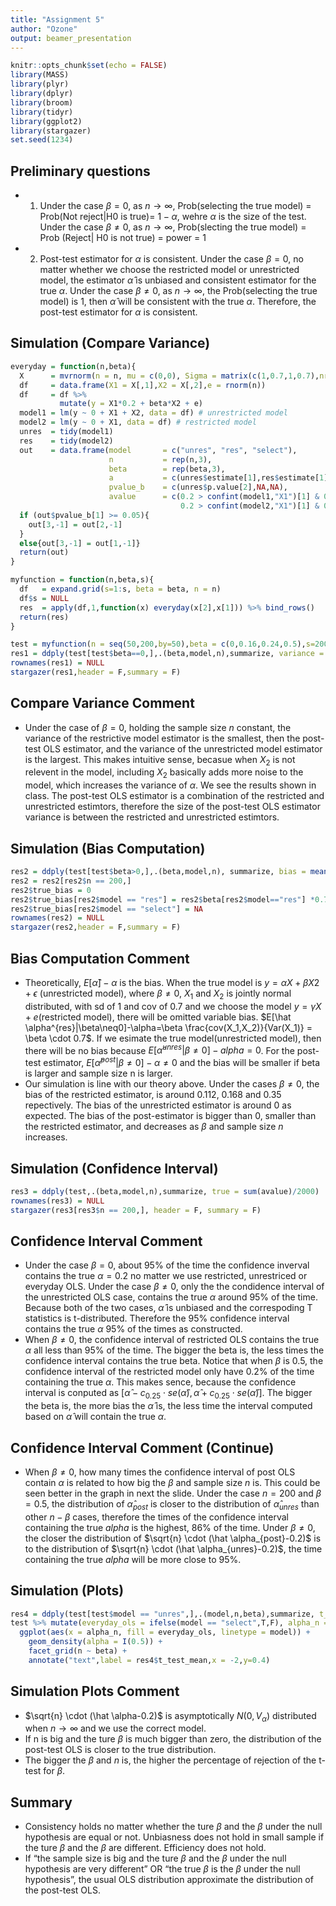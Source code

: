 ```yaml
---
title: "Assignment 5"
author: "Ozone"
output: beamer_presentation
---
```


```r
knitr::opts_chunk$set(echo = FALSE)
library(MASS)
library(plyr)
library(dplyr)
library(broom)
library(tidyr)
library(ggplot2)
library(stargazer)
set.seed(1234)
```
## Preliminary questions
- 1. Under the case $\beta=0$, as $n\to \infty$, Prob(selecting the true model) = Prob(Not reject|H0 is true)= $1-\alpha$, wehre $\alpha$ is the size of the test.
     Under the case $\beta \neq 0$, as $n\to \infty$, Prob(slecting the true model) = Prob (Reject| H0 is not true) = power = 1 
- 2. Post-test estimator for $\alpha$ is consistent. Under the case $\beta=0$, no matter whether we choose the restricted model or unrestricted model, the estimator $\hat\alpha$ is unbiased and consistent estimator for the true $\alpha$. Under the case $\beta \neq 0$, as $n \to \infty$, the Prob(selecting the true model) is 1, then $\hat \alpha$ will be consistent with the true $\alpha$. Therefore, the post-test estimator for $\alpha$ is consistent. 

## Simulation (Compare Variance)
```r
everyday = function(n,beta){
  X      = mvrnorm(n = n, mu = c(0,0), Sigma = matrix(c(1,0.7,1,0.7),nrow = 2))
  df     = data.frame(X1 = X[,1],X2 = X[,2],e = rnorm(n))
  df     = df %>%
           mutate(y = X1*0.2 + beta*X2 + e)
  model1 = lm(y ~ 0 + X1 + X2, data = df) # unrestricted model
  model2 = lm(y ~ 0 + X1, data = df) # restricted model
  unres  = tidy(model1)
  res    = tidy(model2)
  out    = data.frame(model       = c("unres", "res", "select"), 
                      n           = rep(n,3),
                      beta        = rep(beta,3),
                      a           = c(unres$estimate[1],res$estimate[1],NA),
                      pvalue_b    = c(unres$p.value[2],NA,NA),
                      avalue      = c(0.2 > confint(model1,"X1")[1] & 0.2 < confint(model1,"X1")[2],
                                      0.2 > confint(model2,"X1")[1] & 0.2 < confint(model2,"X1")[2],NA))
  if (out$pvalue_b[1] >= 0.05){
    out[3,-1] = out[2,-1]
  }
  else{out[3,-1] = out[1,-1]}
  return(out)
}

myfunction = function(n,beta,s){
  df   = expand.grid(s=1:s, beta = beta, n = n)
  df$s = NULL
  res  = apply(df,1,function(x) everyday(x[2],x[1])) %>% bind_rows()
  return(res)
}

test = myfunction(n = seq(50,200,by=50),beta = c(0,0.16,0.24,0.5),s=2000)
res1 = ddply(test[test$beta==0,],.(beta,model,n),summarize, variance = var(a))
rownames(res1) = NULL
stargazer(res1,header = F,summary = F)
```
## Compare Variance Comment
- Under the case of $\beta=0$, holding the sample size $n$ constant, the variance of the restrictive model estimator is the smallest, then the post-test OLS estimator, and the variance of the unrestricted model estimator is the largest. This makes intuitive sense, becasue when $X_2$ is not relevent in the model, including $X_2$ basically adds more noise to the model, which increases the variance of $\alpha$. We see the results shown in class. The post-test OLS estimator is a combination of the restricted and unrestricted estimtors, therefore the size of the post-test OLS estimator variance is between the restricted and unrestricted estimtors.

## Simulation (Bias Computation)
```r
res2 = ddply(test[test$beta>0,],.(beta,model,n), summarize, bias = mean(a)-0.2)
res2 = res2[res2$n == 200,]
res2$true_bias = 0
res2$true_bias[res2$model == "res"] = res2$beta[res2$model=="res"] *0.7
res2$true_bias[res2$model == "select"] = NA
rownames(res2) = NULL
stargazer(res2,header = F,summary = F)
```
## Bias Computation Comment
- Theoretically, $E[\hat \alpha] - \alpha$ is the bias. When the true model is $y=\alpha X + \beta X2 + \epsilon$ (unrestricted model), where $\beta \neq 0$, $X_1$ and $X_2$ is jointly normal distributed, with sd of 1 and cov of 0.7 and we choose the model $y=\gamma X + e$(restricted model), there will be omitted variable bias. $E[\hat \alpha^{res}|\beta\neq0]-\alpha=\beta  \frac{cov(X_1,X_2)}{Var(X_1)} = \beta \cdot 0.7$. If we esimate the true model(unrestricted model), then there will be no bias because $E[\hat \alpha^{unres}|\beta\neq0]-alpha =0$. For the post-test estimator,  $E[\hat \alpha^{post}|\beta\neq0]- \alpha \neq 0$ and the bias will be smaller if beta is larger and sample size n is larger.
- Our simulation is line with our theory above. Under the cases $\beta \neq 0$, the bias of the restricted estimator, is around 0.112, 0.168 and 0.35 repectively. The bias of the unrestricted estimator is around 0 as expected. The bias of the post-estimator is bigger than 0, smaller than the restricted estimator, and decreases as $\beta$ and sample size $n$ increases.

## Simulation (Confidence Interval)
```r
res3 = ddply(test,.(beta,model,n),summarize, true = sum(avalue)/2000)
rownames(res3) = NULL
stargazer(res3[res3$n == 200,], header = F, summary = F)
```
## Confidence Interval Comment
- Under the case $\beta = 0$, about 95% of the time the confidence inverval contains the true $\alpha=0.2$ no matter we use restricted, unrestriced or everyday OLS. Under the case $\beta \neq 0$, only the the condidence interval of the unrestricted OLS case, contains the true $\alpha$ around 95% of the time. Because both of the two cases, $\hat \alpha$ is unbiased and the correspoding T statistics is t-distributed. Therefore the 95% confidence interval contains the true $\alpha$ 95% of the times as constructed. 
- When $\beta \neq 0$, the confidence interval of restricted OLS contains the true $\alpha$ all less than 95% of the time. The bigger the beta is, the less times the confidence interval contains the true beta. Notice that when $\beta$ is 0.5, the confidence interval of the restricted model only have 0.2% of the time containing the true $\alpha$. This makes sence, because the confidence interval is conputed as $[\hat \alpha - c_{0.25} \cdot se(\hat \alpha), \hat \alpha + c_{0.25} \cdot se(\hat \alpha)]$. The bigger the beta is, the more bias the $\hat \alpha$ is, the less time the interval computed based on $\hat \alpha$ will contain the true $\alpha$.

## Confidence Interval Comment (Continue)
- When $\beta \neq 0$, how many times the confidence interval of post OLS contain $\alpha$ is related to how big the $\beta$ and sample size $n$ is. This could be seen better in the graph in next the slide. Under the case $n=200$ and $\beta=0.5$, the distribution of $\hat \alpha_{post}$ is closer to the distribution of $\hat \alpha_{unres}$ than other $n-\beta$ cases, therefore the times of the confidence interval containing the true $alpha$ is the highest, 86% of the time. Under $\beta \neq 0$, the closer the distribution of $\sqrt{n} \cdot (\hat \alpha_{post}-0.2)$ is to the distribution of $\sqrt{n} \cdot (\hat \alpha_{unres}-0.2)$, the time containing the true $alpha$ will be more close to 95%.

## Simulation (Plots)
```r
res4 = ddply(test[test$model == "unres",],.(model,n,beta),summarize, t_test_mean = sum(pvalue_b<0.05)/2000)
test %>% mutate(everyday_ols = ifelse(model == "select",T,F), alpha_n = sqrt(n)*(a - 0.2)) %>%
  ggplot(aes(x = alpha_n, fill = everyday_ols, linetype = model)) + 
    geom_density(alpha = I(0.5)) + 
    facet_grid(n ~ beta) +
    annotate("text",label = res4$t_test_mean,x = -2,y=0.4)
```

## Simulation Plots Comment
- $\sqrt{n} \cdot (\hat \alpha-0.2)$ is asymptotically  $N(0,V_{\alpha})$ distributed when $n \to \infty$ and we use the correct model.
- If n is big and the ture $\beta$ is much bigger than zero, the distribution of the post-test OLS is closer to the true distribution.  
- The bigger the $\beta$ and $n$ is, the higher the percentage of rejection of the t-test for $\beta$. 

## Summary
- Consistency holds no matter whether the ture $\beta$ and the $\beta$ under the null hypothesis are equal or not. Unbiasness does not hold in small sample if the ture $\beta$ and the $\beta$ are different. Efficiency does not hold. 
- If "the sample size is big and the ture $\beta$ and the $\beta$ under the null hypothesis are very different" OR "the true $\beta$ is the $\beta$ under the null hypothesis", the usual OLS distribution approximate the distribution of the post-test OLS.  
